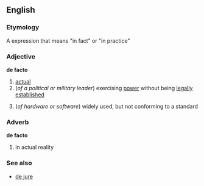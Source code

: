 ==English==
===Etymology===
A {{L.}} expression that means "in fact" or "in practice"

===Adjective===
'''de facto'''
# [[actual]]
#(''of a political or military leader'') exercising [[power]] without being [[legally]] [[establish]]ed
#{{computing}} (''of hardware or software'') widely used, but not conforming to a standard
===Adverb===
'''de facto'''
# in actual reality
===See also===
* [[de jure]]